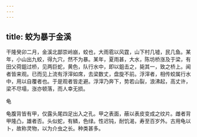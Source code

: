 ```yaml
---
---
---
```

title: 蛟为暴于金溪
---



干隆癸卯二月，金溪北鄙崇岭崩，蛟也，大雨雹以风霆，山下村几墟，民几鱼。某年，小山出九蛟，得九穴，然不为暴。某年，夏雨甚，大水，陈坊桥涨及于梁，有田父荷鉏过桥，见两巨蛇，黄色，队行水中，即以鉏击之，毙其一，致之桥上。闻者皆来观。已而见上流有浮滓如席，去梁数丈，盘旋不前。浮滓者，相传蛟属行水中，用以自覆者也。于是观者皆走避。浮滓乃奔下，势若山裂，浪沸起，高丈许，梁不尽塌，涨亦顿落，而人幸无损。

龟

龟腹背皆有甲，仅露头尾四足出入之孔。甲之表面，蔽以表皮变成之纹片。雌者背甲隆凸，雄者否。头似蛇，有鳞，色绿。性迟钝，耐饥渴，寿至百岁外。古用龟以卜，故称灵物，以为介虫之长。种类甚多。